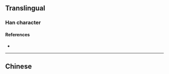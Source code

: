 {{also|壠}}
{{character info/new}}
==Translingual==

===Han character===
{{Han char|rn=32|rad=土|as=05|sn=8|four=|canj=GIKP|ids=⿰土龙}}

====References====
* {{Han ref|kx=0227.271|hdz=10430.061|uh=5785|ud=22405}}

----

==Chinese==
{{zh-see|壠}}